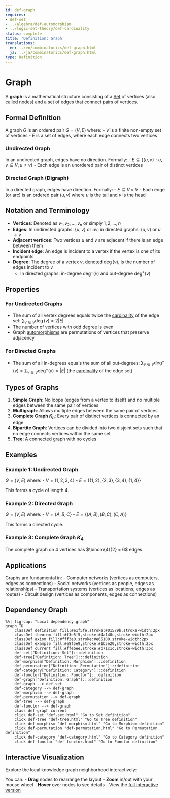 ```yaml
---
id: def-graph
requires:
- def-set
- ../algebra/def-automorphism
- ../logic-set-theory/def-cardinality
status: complete
title: 'Definition: Graph'
translations:
  en: ../en/combinatorics/def-graph.html
  ja: ../ja/combinatorics/def-graph.html
type: Definition
---
```


# Graph {#def-graph}

A **graph** is a mathematical structure consisting of a [Set](../logic-set-theory/def-set.qmd) of vertices (also called nodes) and a set of edges that connect pairs of vertices.

## Formal Definition

A graph $G$ is an ordered pair $G = (V, E)$ where:
- $V$ is a finite non-empty set of vertices
- $E$ is a set of edges, where each edge connects two vertices

### Undirected Graph

In an undirected graph, edges have no direction. Formally:
- $E \subseteq \{\{u, v\} : u, v \in V, u \neq v\}$
- Each edge is an unordered pair of distinct vertices

### Directed Graph (Digraph)

In a directed graph, edges have direction. Formally:
- $E \subseteq V \times V$
- Each edge (or arc) is an ordered pair $(u, v)$ where $u$ is the tail and $v$ is the head

## Notation and Terminology

- **Vertices**: Denoted as $v_1, v_2, ..., v_n$ or simply $1, 2, ..., n$
- **Edges**: In undirected graphs: $\{u, v\}$ or $uv$; in directed graphs: $(u, v)$ or $u \to v$
- **Adjacent vertices**: Two vertices $u$ and $v$ are adjacent if there is an edge between them
- **Incident edge**: An edge is incident to a vertex if the vertex is one of its endpoints
- **Degree**: The degree of a vertex $v$, denoted $\deg(v)$, is the number of edges incident to $v$
  - In directed graphs: in-degree $\deg^-(v)$ and out-degree $\deg^+(v)$

## Properties

### For Undirected Graphs
- The sum of all vertex degrees equals twice the [cardinality](../logic-set-theory/def-cardinality.qmd) of the edge set: $\sum_{v \in V} \deg(v) = 2|E|$
- The number of vertices with odd degree is even
- Graph [automorphisms](../algebra/def-automorphism.qmd) are permutations of vertices that preserve adjacency

### For Directed Graphs
- The sum of all in-degrees equals the sum of all out-degrees: $\sum_{v \in V} \deg^-(v) = \sum_{v \in V} \deg^+(v) = |E|$ (the [cardinality](../logic-set-theory/def-cardinality.qmd) of the edge set)

## Types of Graphs

1. **Simple Graph**: No loops (edges from a vertex to itself) and no multiple edges between the same pair of vertices
2. **Multigraph**: Allows multiple edges between the same pair of vertices
3. **Complete Graph $K_n$**: Every pair of distinct vertices is connected by an edge
4. **Bipartite Graph**: Vertices can be divided into two disjoint sets such that no edge connects vertices within the same set
5. **[Tree](def-tree.qmd)**: A connected graph with no cycles

## Examples

### Example 1: Undirected Graph
$G = (V, E)$ where:
- $V = \{1, 2, 3, 4\}$
- $E = \{\{1, 2\}, \{2, 3\}, \{3, 4\}, \{1, 4\}\}$

This forms a cycle of length 4.

### Example 2: Directed Graph
$G = (V, E)$ where:
- $V = \{A, B, C\}$
- $E = \{(A, B), (B, C), (C, A)\}$

This forms a directed cycle.

### Example 3: Complete Graph $K_4$
The complete graph on 4 vertices has $\binom{4}{2} = 6$ edges.

## Applications

Graphs are fundamental in:
- Computer networks (vertices as computers, edges as connections)
- Social networks (vertices as people, edges as relationships)
- Transportation systems (vertices as locations, edges as routes)
- Circuit design (vertices as components, edges as connections)

## Dependency Graph

```mermaid
%%| fig-cap: "Local dependency graph"
graph TD
    classDef definition fill:#e1f5fe,stroke:#01579b,stroke-width:2px
    classDef theorem fill:#f3e5f5,stroke:#4a148c,stroke-width:2px
    classDef axiom fill:#fff3e0,stroke:#e65100,stroke-width:2px
    classDef example fill:#e8f5e9,stroke:#1b5e20,stroke-width:2px
    classDef current fill:#ffebee,stroke:#b71c1c,stroke-width:3px
    def-set["Definition: Set"]:::definition
    def-tree["Definition: Tree"]:::definition
    def-morphism["Definition: Morphism"]:::definition
    def-permutation["Definition: Permutation"]:::definition
    def-category["Definition: Category"]:::definition
    def-functor["Definition: Functor"]:::definition
    def-graph["Definition: Graph"]:::definition
    def-graph --> def-set
    def-category --> def-graph
    def-morphism --> def-graph
    def-permutation --> def-graph
    def-tree --> def-graph
    def-functor --> def-graph
    class def-graph current
    click def-set "def-set.html" "Go to Set definition"
    click def-tree "def-tree.html" "Go to Tree definition"
    click def-morphism "def-morphism.html" "Go to Morphism definition"
    click def-permutation "def-permutation.html" "Go to Permutation definition"
    click def-category "def-category.html" "Go to Category definition"
    click def-functor "def-functor.html" "Go to Functor definition"
```

## Interactive Visualization

Explore the local knowledge graph neighborhood interactively:

::: {.graph-viz data-id="def-graph" data-width="700" data-height="500"}
:::

You can:
- **Drag** nodes to rearrange the layout
- **Zoom** in/out with your mouse wheel
- **Hover** over nodes to see details
- View the [full interactive version](../../output/interactive/en/def-graph.html){target="_blank"}
